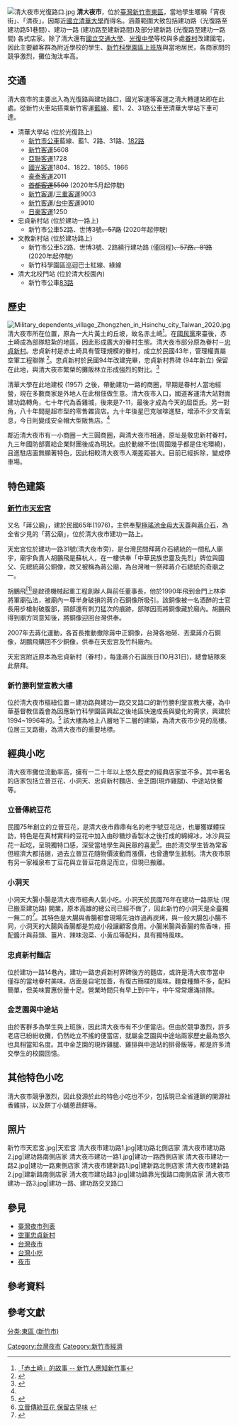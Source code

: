 {{coord|24.7964871|N|120.9985553|E|format=dms|display=title|scale:10000}}
[[File:清大夜市光復路口.jpg|thumb]]
'''清大夜市'''，位於[[臺灣|臺灣]][[新竹市|新竹市]][[東區_(新竹市)|東區]]，當地學生暱稱「宵夜街」、「清夜」，因鄰近[[國立清華大學|國立清華大學]]而得名。涵蓋範圍大致包括建功路（光復路至建功路51巷間）、建功一路 (建功路至建新路間)及部分建新路 (光復路至建功一路間) 各式店家。除了清大還有[[國立交通大學|國立交通大學]]、[[新竹市私立光復高級中學|光復中學]]等校與多處[[眷村|眷村]]改建國宅，因此主要顧客群為附近學校的學生、[[新竹科學園區|新竹科學園區]][[上班族|上班族]]與當地居民，各商家間的競爭激烈，攤位淘汰率高。

== 交通 ==
清大夜市的主要出入為光復路與建功路口，國光客運等客運之清大轉運站即在此處。從新竹火車站搭乘新竹客運[[新竹市公車藍線|藍線]]、藍1、2、31路公車至清華大學站下車可達。
*清華大學站 (位於光復路上)
**[[新竹市公車|新竹市公車]]藍線、藍1、2路、31路、[[新竹市公車182路|182路]]
**[[新竹客運|新竹客運]]5608
**[[亞聯客運|亞聯客運]]1728
**[[國光客運|國光客運]]1804、1822、1865、1866
**[[豪泰客運|豪泰客運]]2011
**<s>[[首都客運|首都客運]]5500</s> (2020年5月起停駛)
**[[新竹客運|新竹客運]]/[[三重客運|三重客運]]9003
**[[新竹客運|新竹客運]]/[[台中客運|台中客運]]9010
**[[日豪客運|日豪客運]]1250
*忠貞新村站 (位於建功一路上)
**新竹市公車52路、世博3號<s>、57路</s> (2020年起停駛)
*文教新村站 (位於建功路上)
**新竹市公車52路、世博3號、2路繞行建功路 (僅回程)<s>、57路、81路</s> (2020年起停駛)
**新竹科學園區巡迴巴士紅線、綠線
*清大北校門站 (位於清大校園內)
**新竹市公車[[新竹市公車83路|83路]]

== 歷史 ==
[[File:Military_dependents_village_Zhongzhen_in_Hsinchu_city_Taiwan_2020.jpg|thumb]]
清大夜市所在位置，原為一大片黃土的丘坡，故名赤土崎<ref name="赤土崎的故事">[http://www.wretch.cc/blog/coaaa/23335285 「赤土崎」的故事 -- 新竹人應知新竹事]</ref>。在[[國民黨|國民黨]]來臺後，赤土崎成為部隊駐紮的地區，因此形成廣大的眷村生態。清大夜市部分原為眷村－[[空軍忠貞新村|忠貞新村]]。忠貞新村是赤土崎具有管理規模的眷村，成立於民國43年，管理權責屬空軍工程聯隊 <ref name="忠貞新村">{{Cite web |url=http://web2.ctsh.hcc.edu.tw/stu98/s9811330/public_html/r03.html |title=三個基地的歷史 |access-date=2013-04-26 |archive-date=2016-05-04 |archive-url=https://web.archive.org/web/20160504053009/http://web2.ctsh.hcc.edu.tw/stu98/s9811330/public_html/r03.html |dead-url=yes }}</ref>。忠貞新村於民國94年改建完畢，忠貞新村界碑 (94年新立) 保留在此地，與清大夜市繁榮的攤販林立形成強烈的對比。<ref name="忠貞新村界碑">{{Cite web |url=http://tw.myblog.yahoo.com/molisun-gloria/article?mid=28782&prev=-1&next=28780 |title=清大夜市內的忠貞新村 |access-date=2013-04-26 |archive-date=2019-09-13 |archive-url=https://web.archive.org/web/20190913182403/http://tw.myblog.yahoo.com/molisun-gloria/article?mid=28782&prev=-1&next=28780 |dead-url=yes }}</ref>

清華大學在此地建校 (1957) 之後，帶動建功一路的商圈，早期是眷村人當地經營，現在多數商家是外地人在此租佃做生意。清大夜市入口，國道客運清大站對面建功路轉角，七十年代為香雞城，後來是7-11，最後才成為今天的屈臣氏。另一對角，八十年間是超市型的零售雜貨店。九十年後星巴克咖啡進駐，增添不少文青氣息，今日則變成安全帽大型販售店。<ref name="赤土崎的故事" />

鄰近清大夜市有一小商圈－大三圓商圈，與清大夜市相通，原址是敬忠新村眷村，九三年國防部賣給企業財團後成為現狀。由於動線不佳(周圍幾乎都是住宅環繞)，且進駐店面無顯著特色，因此相較清大夜市人潮差距甚大。目前已經拆除，變成停車場。

== 特色建築 ==
=== [[新竹市天宏宮|新竹市天宏宮]] ===

又名「蔣公廟」，建於民國65年(1976)，主供奉[[瑤池金母|聖極瑤池金母大天尊]]與[[蔣介石|蔣介石]]，為全省少見的「蔣公廟」，位於清大夜市建功一路上。

天宏宮位於建功一路31號(清大夜市旁)，是台灣民間拜蔣介石總統的一間私人廟宇，廟宇負責人胡鵬飛是蘇杭人，在一樓供奉「中華民族忠靈及先烈」牌位與國父、先總統蔣公銅像，故又被稱為蔣公廟，為台灣唯一祭拜蔣介石總統的奇廟之一。

胡鵬飛[[胡鵬飛_(臺灣)|<sup>[1]</sup>]]是啟德機械起重工程創辦人與前任董事長，他於1990年飛到金門上林李將軍廟弘法，被廟內一尊半身破損的蔣介石銅像所吸引。該銅像被一名酒醉的士官長用步槍射破腹部，頸部還有刺刀猛次的痕跡，部隊因而將銅像藏於廟內。胡鵬飛得到廟方同意知後，將銅像迎回台灣供奉。

2007年去蔣化運動，各首長推動撤除蔣中正銅像，台灣各地砸、丟棄蔣介石銅像，胡鵬飛購回不少銅像，供奉在天宏宮及竹科廠內。

天宏宮附近原本為忠貞新村（眷村），每逢蔣介石誕辰日(10月31日)，總會結隊來此祭拜。

=== 新竹勝利堂宣教大樓 ===
位於清大夜市樞紐位置－建功路與建功一路交叉路口的新竹勝利堂宣教大樓，為中華基督教信義會為因應新竹科學園區興起之後地區快速成長與變化的需求，興建於1994~1996年的。<ref name="勝利堂">{{Cite web |url=http://victorychurch.org.tw/index.php?option=com_content&task=view&id=84&Itemid=29 |title=新竹勝利堂50周年特刊 |access-date=2013-04-26 |archive-date=2016-03-21 |archive-url=https://web.archive.org/web/20160321071555/http://www.victorychurch.org.tw/index.php?option=com_content&task=view&id=84&Itemid=29 |dead-url=no }}</ref> 該大樓為地上八層地下二層的建築，為清大夜市少見的高樓。位居三叉路衝，為清大夜市的重要地標。

== 經典小吃 ==
清大夜市攤位流動率高，擁有一二十年以上悠久歷史的經典店家並不多。其中著名的店家包括立晉豆花、小洞天、忠貞新村麵店、金芝園(現炸雞腿)、中途站快餐等。

===立晉傳統豆花===
民國75年創立的立晉豆花，是清大夜市鼎鼎有名的老字號豆花店，也屢獲媒體採訪，特色是在真材實料的豆花中加入由砂糖炒香製冰之後打成的綿綿冰，冰沙與豆花一起吃，呈現獨特口感，深受當地學生與民眾的喜愛<ref name="立晉豆花">[http://mag.udn.com/mag/campus/storypage.jsp?f_ART_ID=57425 立晉傳統豆花 保留古早味] {{webarchive|url=https://web.archive.org/web/20070203000935/http://mag.udn.com/mag/campus/storypage.jsp?f_ART_ID=57425 |date=2007-02-03 }}</ref>。由於清交學生皆為常客但經濟大都拮据，過去立晉豆花隨物價波動而漲價，也曾遭學生抵制。清大夜市原有另一家福泉布丁豆花與立晉豆花鼎足而立，但現已搬離。

===小洞天===
小洞天大腸小腸是清大夜市經典人氣小吃。小洞天於民國76年在建功一路原址 (現已搬至建功路) 開業，原本高雄的總公司已經不做了，因此新竹的小洞天是全臺獨一無二的<ref name="小洞天">{{Cite web |url=http://vivian0712.pixnet.net/blog/post/6049115-november-27-%E5%B0%8F%E6%B4%9E%E5%A4%A9%E5%A4%A7%E8%85%B8%E5%B0%8F%E8%85%B8 |title=小洞天大腸小腸 |access-date=2013-04-26 |archive-date=2019-12-10 |archive-url=https://web.archive.org/web/20191210221213/https://vivian0712.pixnet.net/blog/post/6049115-november-27-%e5%b0%8f%e6%b4%9e%e5%a4%a9%e5%a4%a7%e8%85%b8%e5%b0%8f%e8%85%b8 |dead-url=no }}</ref>。其特色是大腸與香腸都會現場先油炸過再炭烤，與一般大腸包小腸不同，小洞天的大腸與香腸都是剪成小段讓顧客食用。小腸米腸與香腸的焦香味，搭配醬汁與蒜頭、薑片、辣味泡菜、小黃瓜等配料，具有獨特風味。

===忠貞新村麵店===
位於建功一路14巷內，建功一路忠貞新村界碑後方的麵店，或許是清大夜市當中僅存的當地眷村美味。店面是自宅加蓋，有復古簡樸的風味。麵食種類不多，配料簡單，但美味實惠份量十足。營業時間只有早上到中午，中午常常爆滿排隊。

===金芝園與中途站===
由於客群多為學生與上班族，因此清大夜市有不少便當店。但由於競爭激烈，許多老店已紛紛收攤，仍然屹立不搖的便當店，就屬金芝園與中途站兩家歷史最為悠久也具相當知名度。其中金芝園的現炸雞腿、雞排與中途站的排骨飯等，都是許多清交學生的校園回憶。

== 其他特色小吃 ==
清大夜市競爭激烈，因此發源於此的特色小吃也不少，包括現已全省連鎖的開源社香雞排，以及餅丁小舖蔥蔬餅等。

==照片==
<gallery>
新竹市天宏宮.jpg|天宏宮
清大夜市建功路1.jpg|建功路北側店家
清大夜市建功路2.jpg|建功路南側店家
清大夜市建功一路1.jpg|建功一路西側店家
清大夜市建功一路2.jpg|建功一路東側店家
清大夜市建新路1.jpg|建新路北側店家
清大夜市建新路2.jpg|建新路南側店家
清大夜市建功路3.jpg|建功路靠光復路口南側店家
清大夜市建功一路3.jpg|建功一路、建功路交叉路口
</gallery>

==參見==
*[[台灣夜市列表|臺灣夜市列表]]
*[[空軍忠貞新村|空軍忠貞新村]]
* [[台灣夜市|台灣夜市]]
* [[台灣小吃|台灣小吃]]
* [[夜市|夜市]]

==參考資料==
{{reflist}}

== 參考文獻 ==
<references />

[[分类:東區_(新竹市)|分类:東區 (新竹市)]]
[[Category:台灣夜市|Category:台灣夜市]]
[[Category:新竹市經濟|Category:新竹市經濟]]